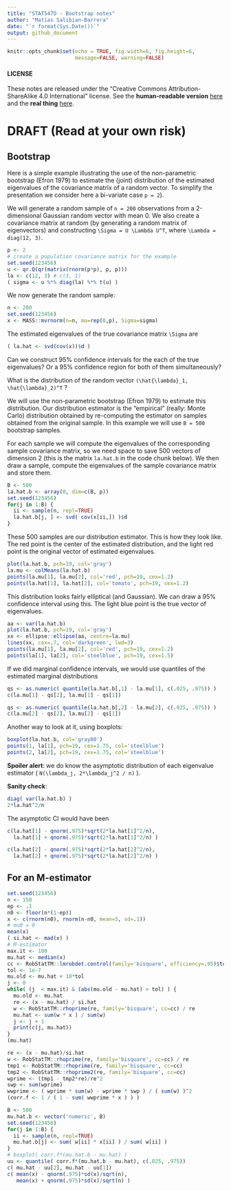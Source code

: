 ```yaml
---
title: "STAT547O - Bootstrap notes"
author: "Matias Salibian-Barrera"
date: "`r format(Sys.Date())`"
output: github_document
---
```

  
```r
knitr::opts_chunk$set(echo = TRUE, fig.width=6, fig.height=6, 
                      message=FALSE, warning=FALSE)
```

#### LICENSE
These notes are released under the 
"Creative Commons Attribution-ShareAlike 4.0 International" license. 
See the **human-readable version** [here](https://creativecommons.org/licenses/by-sa/4.0/)
and the **real thing** [here](https://creativecommons.org/licenses/by-sa/4.0/legalcode). 


# DRAFT (Read at your own risk)

## Bootstrap

Here is a simple example illustrating the use of the non-parametric bootstrap (Efron 1979) to
estimate the (joint) distribution of the estimated eigenvalues of the covariance
matrix of a random vector. To simplify the presentation we consider here a bi-variate
case `p = 2`). 

We will generate a random sample of `n = 200` observations from a 
2-dimensional Gaussian random vector with mean 0. We also create a 
covariance matrix at random (by generating a random matrix of eigenvectors)
and constructing `\Sigma = U \Lambda U^T`, where `\Lambda = diag(12, 3)`. 

```r
p <- 2
# create a population covariance matrix for the example
set.seed(123456)
u <- qr.Q(qr(matrix(rnorm(p*p), p, p)))
la <- c(12, 3) # c(3, 1)
( sigma <- u %*% diag(la) %*% t(u) )
```

We now generate the random sample:
```r
n <- 200
set.seed(123456)
x <- MASS::mvrnorm(n=n, mu=rep(0,p), Sigma=sigma)
```
The estimated eigenvalues of the true covariance matrix `\Sigma` are
```r
( la.hat <- svd(cov(x))$d )
```
Can we construct 95% confidence intervals for the each of the true eigenvalues? Or
a 95% confidence region for both of them simultaneously?

What is the distribution of the random vector `(\hat{\lambda}_1, \hat{\lambda}_2)^T` ? 

We will use the non-parametric bootstrap (Efron 1979) to estimate this distribution.
Our distribution estimator is the "empirical" (really: Monte Carlo) distribution obtained
by re-computing the estimator on samples obtained from the original sample. In this
example we will use `B = 500` bootstrap samples.

For each sample we will compute the eigenvalues of the corresponding sample
covariance matrix, so we need space to save 500 vectors of dimension 2
(this is the matrix `la.hat.b` in the code chunk below). We
then draw a sample, compute the 
eigenvalues of the sample
covariance matrix and store them. 
```r
B <- 500
la.hat.b <- array(0, dim=c(B, p))
set.seed(123456)
for(j in 1:B) {
  ii <- sample(n, repl=TRUE)
  la.hat.b[j, ] <- svd( cov(x[ii,]) )$d
}
```
These 500 samples are our distribution estimator. This is
how they look like. The red point is the 
center of the estimated distribution, and the light red
point is the original vector of estimated eigenvalues. 
```r
plot(la.hat.b, pch=19, col='gray')
la.mu <- colMeans(la.hat.b)
points(la.mu[1], la.mu[2], col='red', pch=19, cex=1.2)
points(la.hat[1], la.hat[2], col='tomato', pch=19, cex=1.2)

```

This distribution looks fairly elliptical (and Gaussian). 
We can draw a 95% confidence interval using this. The
light blue point is the true vector of eigenvalues.
```r
aa <- var(la.hat.b) 
plot(la.hat.b, pch=19, col='gray')
xx <- ellipse::ellipse(aa, centre=la.mu)
lines(xx, cex=.7, col='darkgreen', lwd=3)
points(la.mu[1], la.mu[2], col='red', pch=19, cex=1.2)
points(la[1], la[2], col='steelblue', pch=19, cex=1.5)
```

If we did marginal confidence intervals, we would use quantiles of 
the estimated marginal distributions
```r
qs <- as.numeric( quantile(la.hat.b[,1] - la.mu[1], c(.025, .975)) )
c(la.mu[1] - qs[2], la.mu[1] - qs[1])

qs <- as.numeric( quantile(la.hat.b[,2] - la.mu[2], c(.025, .975)) )
c(la.mu[2] - qs[2], la.mu[2] - qs[1])
```
Another way to look at it, using boxplots:
```r
boxplot(la.hat.b, col='gray80')
points(1, la[1], pch=19, cex=1.75, col='steelblue')
points(2, la[2], pch=19, cex=1.75, col='steelblue')
```

**Spoiler alert**: we do know the asymptotic distribution of each
eigenvalue estimator ( `N(\lambda_j, 2*\lambda_j^2 / n)` ). 

**Sanity check**: 
```r
diag( var(la.hat.b) )
2*la.hat^2/n
```

The asymptotic CI would have been
```r
c(la.hat[1] - qnorm(.975)*sqrt(2*la.hat[1]^2/n), 
  la.hat[1] + qnorm(.975)*sqrt(2*la.hat[1]^2/n) )

c(la.hat[2] - qnorm(.975)*sqrt(2*la.hat[2]^2/n), 
  la.hat[2] + qnorm(.975)*sqrt(2*la.hat[2]^2/n) )
```

## For an M-estimator

```r
set.seed(123456)
n <- 150
ep <- .1
n0 <- floor(n*(1-ep))
x <- c(rnorm(n0), rnorm(n-n0, mean=5, sd=.1))
# mu0 = 0
mean(x)
( si.hat <- mad(x) ) 
# M-estimator
max.it <- 100
mu.hat <- median(x)
cc <- RobStatTM::lmrobdet.control(family='bisquare', efficiency=.95)$tuning.psi
tol <- 1e-7
mu.old <- mu.hat + 10*tol
j <- 0
while( (j  < max.it) & (abs(mu.old - mu.hat) > tol) ) {
  mu.old <- mu.hat
  re <- (x - mu.hat) / si.hat
  w <- RobStatTM::rhoprime(re, family='bisquare', cc=cc) / re
  mu.hat <- sum(w * x ) / sum(w)
  j <- j + 1
  print(c(j, mu.hat))
}
(mu.hat)
```

```r
re <- (x - mu.hat)/si.hat
w <- RobStatTM::rhoprime(re, family='bisquare', cc=cc) / re
tmp1 <- RobStatTM::rhoprime(re, family='bisquare', cc=cc)
tmp2 <- RobStatTM::rhoprime2(re, family='bisquare', cc=cc)
wprime <- (tmp1 - tmp2*re)/re^2
swp <- sum(wprime)
wwprime <- ( wprime * sum(w) - wprime * swp ) / ( sum(w) )^2
(corr.f <- 1 / ( 1 - sum( wwprime * x ) ) )
```
```r
B <- 500
mu.hat.b <- vector('numeric', B)
set.seed(123456)
for(j in 1:B) {
  ii <- sample(n, repl=TRUE)
  mu.hat.b[j] <- sum( w[ii] * x[ii] ) / sum( w[ii] )
}
# boxplot( corr.f*(mu.hat.b - mu.hat) )
uu <- quantile( corr.f*(mu.hat.b - mu.hat), c(.025, .975))
c( mu.hat - uu[2], mu.hat - uu[1])
c( mean(x) - qnorm(.975)*sd(x)/sqrt(n), 
   mean(x) + qnorm(.975)*sd(x)/sqrt(n) )
```
